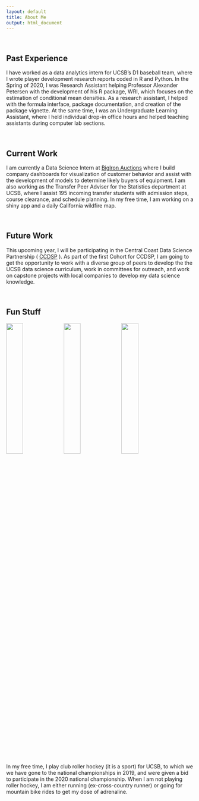 ```yaml
--- 
layout: default 
title: About Me 
output: html_document
---
```


<br> 

## Past Experience

I have worked as a data analytics intern for UCSB's D1 baseball team,
where I wrote player development research reports coded in R and Python.
In the Spring of 2020, I was Research Assistant helping Professor
Alexander Petersen with the development of his R package, WRI, which
focuses on the estimation of conditional mean densities. As a research
assistant, I helped with the formula interface, package documentation,
and creation of the package vignette. At the same time, I was an
Undergraduate Learning Assistant, where I held individual drop-in office
hours and helped teaching assistants during computer lab sections.

<br>

## Current Work

I am currently a Data Science Intern at [BigIron
Auctions](https://www.bigiron.com/AboutUs) where I build company
dashboards for visualization of customer behavior and assist with the
development of models to determine likely buyers of equipment. I am also
working as the Transfer Peer Adviser for the Statistics department at
UCSB, where I assist 195 incoming transfer students with admission
steps, course clearance, and schedule planning. In my free time, I am working on a shiny app and a daily California wildfire map.

<br>

## Future Work

This upcoming year, I will be participating in the Central Coast Data
Science Partnership (
[CCDSP](https://centralcoastdatascience.org/news/all/2020/ucsb-names-first-cohort-nsf-fellows)
). As part of the first Cohort for CCDSP, I am going to get the
opportunity to work with a diverse group of peers to develop the the
UCSB data science curriculum, work in committees for outreach, and work
on capstone projects with local companies to develop my data science
knowledge.

<br>

## Fun Stuff

<img src = "img/hockey.jpeg" width="30%"/>
<img src = "img/marathon.jpeg" width="30%"/>
<img src = "img/mountainbike.jpeg"  width="30%"/> 

In my free time, I play club roller hockey (it is a sport) for UCSB, to
which we we have gone to the national championships in 2019, and were
given a bid to participate in the 2020 national championship. When I am
not playing roller hockey, I am either running (ex-cross-country runner)
or going for mountain bike rides to get my dose of adrenaline.
